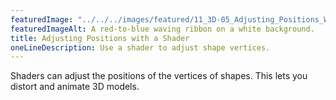 ---
featuredImage: "../../../images/featured/11_3D-05_Adjusting_Positions_With_A_Shader-thumbnail.png"
featuredImageAlt: A red-to-blue waving ribbon on a white background.
title: Adjusting Positions with a Shader
oneLineDescription: Use a shader to adjust shape vertices.
---

Shaders can adjust the positions of the vertices of shapes.
This lets you distort and animate 3D models.